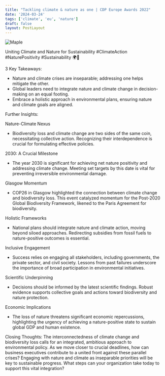 ```yaml
---
title: "Tackling climate & nature as one | CDP Europe Awards 2022"
date: '2024-03-24'
tags: ['climate', 'eu', 'nature']
draft: false
layout: PostLayout
---
```


<div className="flex justify-center">
<div className="my-1 w-full px-2 xl:my-1 xl:w-1/2 xl:px-2">
    <img src="https://img.youtube.com/vi/QG9JyALHl4I/0.jpg" alt="Maple" className="mx-auto h-58 w-auto" />
</div>
</div>

Uniting Climate and Nature for Sustainability #ClimateAction #NaturePositivity #Sustainability 🌍🌱

3 Key Takeaways:
- Nature and climate crises are inseparable; addressing one helps mitigate the other.
- Global leaders need to integrate nature and climate change in decision-making on an equal footing.
- Embrace a holistic approach in environmental plans, ensuring nature and climate goals are aligned.

Further Insights:

Nature-Climate Nexus
- Biodiversity loss and climate change are two sides of the same coin, necessitating collective action. Recognizing their interdependence is crucial for formulating effective policies.

2030: A Crucial Milestone
- The year 2030 is significant for achieving net nature positivity and addressing climate change. Meeting set targets by this date is vital for preventing irreversible environmental damage.

Glasgow Momentum
- COP26 in Glasgow highlighted the connection between climate change and biodiversity loss. This event catalyzed momentum for the Post-2020 Global Biodiversity Framework, likened to the Paris Agreement for biodiversity.

Holistic Frameworks
- National plans should integrate nature and climate action, moving beyond siloed approaches. Redirecting subsidies from fossil fuels to nature-positive outcomes is essential.

Inclusive Engagement
- Success relies on engaging all stakeholders, including governments, the private sector, and civil society. Lessons from past failures underscore the importance of broad participation in environmental initiatives.

Scientific Underpinning
- Decisions should be informed by the latest scientific findings. Robust evidence supports collective goals and actions toward biodiversity and nature protection.

Economic Implications
- The loss of nature threatens significant economic repercussions, highlighting the urgency of achieving a nature-positive state to sustain global GDP and human existence.

Closing Thoughts:
The interconnectedness of climate change and biodiversity loss calls for an integrated, ambitious approach to environmental policy. As we move closer to crucial deadlines, how can business executives contribute to a united front against these parallel crises? Engaging with nature and climate as inseparable priorities will be key to sustainable progress. What steps can your organization take today to support this vital integration?
